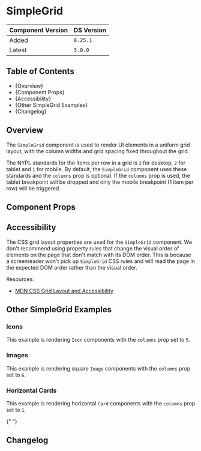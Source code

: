 

<Meta of={SimpleGridStories} />

# SimpleGrid

| Component Version | DS Version |
| ----------------- | ---------- |
| Added             | `0.25.1`   |
| Latest            | `3.0.0`    |

## Table of Contents

- {<Link href="#overview" target="_self">Overview</Link>}
- {<Link href="#component-props" target="_self">Component Props</Link>}
- {<Link href="#accessibility" target="_self">Accessibility</Link>}
- {<Link href="#other-simplegrid-examples" target="_self">Other SimpleGrid Examples</Link>}
- {<Link href="#changelog" target="_self">Changelog</Link>}

## Overview

<Description of={SimpleGridStories} />

The `SimpleGrid` component is used to render UI elements in a uniform grid
layout, with the column widths and grid spacing fixed throughout the grid.

The NYPL standards for the items per row in a grid is `3` for desktop, `2` for
tablet and `1` for mobile. By default, the `SimpleGrid` component uses these
standards and the `columns` prop is optional. If the `columns` prop is used, the
tablet breakpoint will be dropped and only the mobile breakpoint (1 item per
row) will be triggered.

## Component Props

<Canvas of={SimpleGridStories.WithControls} />

<ArgTypes of={SimpleGridStories.WithControls} />

## Accessibility

The CSS grid layout properties are used for the `SimpleGrid` component. We don't
recommend using property rules that change the visual order of elements on the
page that don't match with its DOM order. This is because a screenreader won't
pick up `SimpleGrid` CSS rules and will read the page in the expected DOM order
rather than the visual order.

Resources:

- [MDN CSS Grid Layout and Accessibility](https://developer.mozilla.org/en-US/docs/Web/CSS/CSS_Grid_Layout/CSS_Grid_Layout_and_Accessibility)

## Other SimpleGrid Examples

### Icons

This example is rendering `Icon` components with the `columns` prop set to `5`.

<Canvas of={SimpleGridStories.IconExample} />

### Images

This example is rendering square `Image` components with the `columns` prop set
to `6`.

<Canvas of={SimpleGridStories.ImageExample} />

### Horizontal Cards

This example is rendering horizontal `Card` components with the `columns` prop
set to `1`.

<Canvas of={SimpleGridStories.CardExample} />{" "}

## Changelog

<ComponentChangelogTable changelogData={changelogData} />
